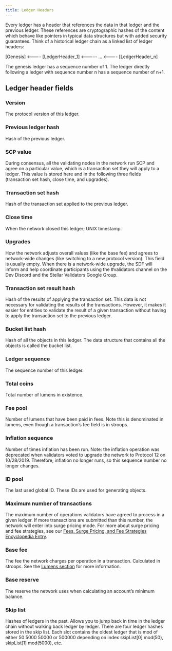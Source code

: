 ```yaml
---
title: Ledger Headers 
---
```


Every ledger has a header that references the data in that ledger and the previous ledger. These references are cryptographic hashes of the content which behave like pointers in typical data structures but with added security guarantees. Think of a historical ledger chain as a linked list of ledger headers:

[Genesis] <---- [LedgerHeader_1] <----- … <---- [LedgerHeader_n]

The genesis ledger has a sequence number of 1. The ledger directly following a ledger with sequence number n has a sequence number of n+1. 

## Ledger header fields
### Version  
The protocol version of this ledger.

### Previous ledger hash  
Hash of the previous ledger.

### SCP value 
During consensus, all the validating nodes in the network run SCP and agree on a particular value, which is a transaction set they will apply to a ledger. This value is stored here and in the following three fields (transaction set hash, close time, and upgrades).

### Transaction set hash  
Hash of the transaction set applied to the previous ledger.

### Close time 
When the network closed this ledger; UNIX timestamp.

### Upgrades 
How the network adjusts overall values (like the base fee) and agrees to network-wide changes (like switching to a new protocol version). This field is usually empty. When there is a network-wide upgrade, the SDF will inform and help coordinate participants using the #validators channel on the Dev Discord and the Stellar Validators Google Group. 

### Transaction set result hash 
Hash of the results of applying the transaction set. This data is not necessary for validating the results of the transactions. However, it makes it easier for entities to validate the result of a given transaction without having to apply the transaction set to the previous ledger.

### Bucket list hash 
Hash of all the objects in this ledger. The data structure that contains all the objects is called the bucket list.

### Ledger sequence 
The sequence number of this ledger.

### Total coins 
Total number of lumens in existence.

### Fee pool 
Number of lumens that have been paid in fees. Note this is denominated in lumens, even though a transaction’s fee field is in stroops.

### Inflation sequence 
Number of times inflation has been run. Note: the inflation operation was deprecated when validators voted to upgrade the network to Protocol 12 on 10/28/2019. Therefore, inflation no longer runs, so this sequence number no longer changes.

### ID pool 
The last used global ID. These IDs are used for generating objects.

### Maximum number of transactions 
The maximum number of operations validators have agreed to process in a given ledger. If more transactions are submitted than this number, the network will enter into surge pricing mode. For more about surge pricing and fee strategies, see our [Fees, Surge Pricing, and Fee Strategies Encyclopedia Entry](#).

### Base fee 
The fee the network charges per operation in a transaction. Calculated in stroops. See the [Lumens section](#) for more information.

### Base reserve 
The reserve the network uses when calculating an account’s minimum balance.

### Skip list 
Hashes of ledgers in the past. Allows you to jump back in time in the ledger chain without walking back ledger by ledger. There are four ledger hashes stored in the skip list. Each slot contains the oldest ledger that is mod of either 50 5000 50000 or 500000 depending on index skipList[0] mod(50), skipList[1] mod(5000), etc.
